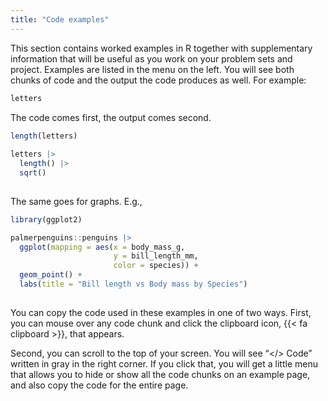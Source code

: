 ```yaml
---
title: "Code examples"
---
```


This section contains worked examples in R together with supplementary information that will be useful as you work on your problem sets and project. Examples are listed in the menu on the left. You will see both chunks of code and the output the code produces as well. For example: 

```r
letters
```

The code comes first, the output comes second. 

```r
length(letters)
       
letters |> 
  length() |> 
  sqrt()
       
```


The same goes for graphs. E.g., 


```r
library(ggplot2)

palmerpenguins::penguins |> 
  ggplot(mapping = aes(x = body_mass_g, 
                       y = bill_length_mm, 
                       color = species)) +
  geom_point() + 
  labs(title = "Bill length vs Body mass by Species")
  
```


You can copy the code used in these examples in one of two ways. First, you can mouse over any code chunk and click the clipboard icon, {{< fa clipboard >}}, that appears. 

Second, you can scroll to the top of your screen. You will see "</> Code" written in gray in the right corner. If you click that, you will get a little menu that allows you to hide or show all the code chunks on an example page, and also copy the code for the entire page.

